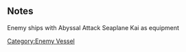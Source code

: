 {{EnemyEquipmentInfoKai|Abyssal Attack Seaplane Kai}}

==Notes==
<categorytree mode=pages depth=0>Enemy ships with Abyssal Attack Seaplane Kai as equipment</categorytree>

{{EnemyEquipmentList}}
[[Category:Enemy Vessel]]